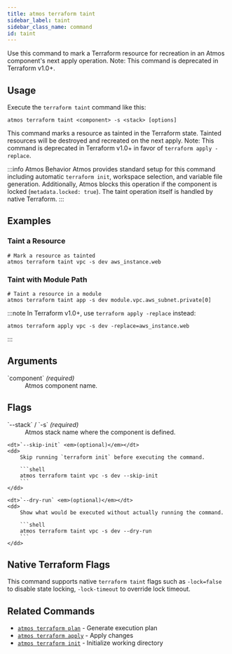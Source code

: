```yaml
---
title: atmos terraform taint
sidebar_label: taint
sidebar_class_name: command
id: taint
---
```


<Intro>
Use this command to mark a Terraform resource for recreation in an Atmos component's next apply operation. Note: This command is deprecated in Terraform v1.0+.
</Intro>

<Screengrab title="atmos terraform taint --help" slug="atmos-terraform-taint--help" />

## Usage

Execute the `terraform taint` command like this:

```shell
atmos terraform taint <component> -s <stack> [options]
```

This command marks a resource as tainted in the Terraform state. Tainted resources will be destroyed and recreated on the next apply. Note: This command is deprecated in Terraform v1.0+ in favor of `terraform apply -replace`.

:::info Atmos Behavior
Atmos provides standard setup for this command including automatic `terraform init`, workspace selection, and variable file generation. Additionally, Atmos blocks this operation if the component is locked (`metadata.locked: true`). The taint operation itself is handled by native Terraform.
:::
## Examples

### Taint a Resource

```shell
# Mark a resource as tainted
atmos terraform taint vpc -s dev aws_instance.web
```

### Taint with Module Path

```shell
# Taint a resource in a module
atmos terraform taint app -s dev module.vpc.aws_subnet.private[0]
```

:::note
In Terraform v1.0+, use `terraform apply -replace` instead:
```shell
atmos terraform apply vpc -s dev -replace=aws_instance.web
```
:::

## Arguments

<dl>
    <dt>`component` <em>(required)</em></dt>
    <dd>
        Atmos component name.
    </dd>
</dl>

## Flags

<dl>
    <dt>`--stack` / `-s` <em>(required)</em></dt>
    <dd>
        Atmos stack name where the component is defined.
    </dd>

    <dt>`--skip-init` <em>(optional)</em></dt>
    <dd>
        Skip running `terraform init` before executing the command.

        ```shell
        atmos terraform taint vpc -s dev --skip-init
        ```
    </dd>

    <dt>`--dry-run` <em>(optional)</em></dt>
    <dd>
        Show what would be executed without actually running the command.

        ```shell
        atmos terraform taint vpc -s dev --dry-run
        ```
    </dd>
</dl>

## Native Terraform Flags

This command supports native `terraform taint` flags such as `-lock=false` to disable state locking, `-lock-timeout` to override lock timeout.

## Related Commands

- [`atmos terraform plan`](/cli/commands/terraform/plan) - Generate execution plan
- [`atmos terraform apply`](/cli/commands/terraform/apply) - Apply changes
- [`atmos terraform init`](/cli/commands/terraform/init) - Initialize working directory
